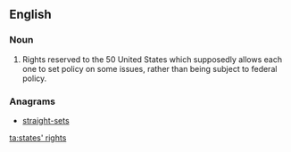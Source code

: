 ==English==
{{wikipedia}}

===Noun===
{{en-plural noun|[[state]]s' [[right]]s}}

# {{context|US|politics|lang=en}} Rights reserved to the 50 United States which supposedly allows each one to set policy on some issues, rather than being subject to federal policy.

===Anagrams===
* [[straight-sets#English|straight-sets]]

[[ta:states' rights]]
